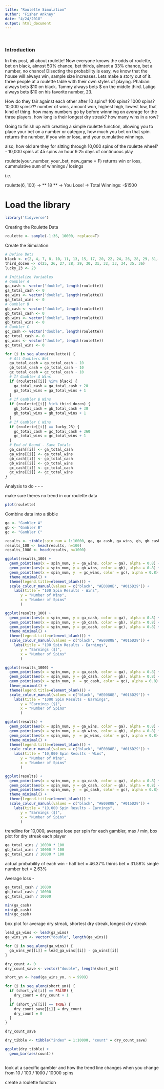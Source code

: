 ```yaml
---
title: "Roulette Simulation"
author: "Fisher Ankney"
date: "4/24/2018"
output: html_document
---
```


<br> 

### Introduction 

In this post, all about roulette! Now everyone knows the odds of roulette, bet on black, almost 50% chance, bet thirds, almsot a 33% chance, bet a number, no chance! Disecting the probability is easy, we know that the house will always win, sample size increases. Lets make a story out of it. three people at a roulette table with their own styles of playing. Phabian always bets $10 on black. Tammy always bets \$ on the middle third. Latigo always bets \$10 on his favorite number, 23. 

How do they fair against each other after 10 spins? 100 spins? 1000 spins? 10,000 spins?!?
number of wins, amount won, highest high, lowest low, that kind of thing. how many numbers go by before winnning on average for the three players. how long is their longest dry streak? how many wins in a row? 

Going to finish up with creating a simple roulette function, allowing you to place your bet on a number or category, how much you bet on that spin. returns the number, if you win or lose, and your cumulative winnings. 

also, how old are they for sitting through 10,000 spins of the roulette wheel?
- 10,000 spins at 45 spins an hour 9.25 days of continuous play 

roulette(your_number, your_bet, new_game = F)
returns win or loss, cummulative sum of winnings / losings 

i.e.

roulette(6, 100)
-> ** 18 ** 
-> You Lose! 
-> Total Winnings: -$1500

# Load the library
```r
library('tidyverse')
```

Creating the Roulette Data
```r
roulette <- sample(-1:36, 10000, replace=T)
```

Create the Simulation
```r

# Define Bets
black <- c(2, 4, 7, 8, 10, 11, 13, 15, 17, 20, 22, 24, 26, 28, 29, 31, 33, 35)
third_dozen <- c(25, 26, 27, 28, 29, 30, 31, 32, 33, 34, 35, 36)
lucky_23 <- 23

# Initialize Variables
# Gambler A
ga_cash <- vector("double", length(roulette))
ga_total_cash <- 0 
ga_wins <- vector("double", length(roulette))
ga_total_wins <- 0 
# Gambler B
gb_cash <- vector("double", length(roulette))
gb_total_cash <- 0 
gb_wins <- vector("double", length(roulette))
gb_total_wins <- 0 
# Gambler C
gc_cash <- vector("double", length(roulette))
gc_total_cash <- 0 
gc_wins <- vector("double", length(roulette))
gc_total_wins <- 0 

for (i in seq_along(roulette)) {
  # All Gamblers Bet
  ga_total_cash = ga_total_cash - 10
  gb_total_cash = gb_total_cash - 10
  gc_total_cash = gc_total_cash - 10
  # If Gambler A Wins
  if (roulette[[i]] %in% black) {
    ga_total_cash = ga_total_cash + 20 
    ga_total_wins = ga_total_wins + 1 
  }
  # If Gambler B Wins
  if (roulette[[i]] %in% third_dozen) {
    gb_total_cash = gb_total_cash + 30 
    gb_total_wins = gb_total_wins + 1
  }
  # If Gambler C Wins
  if (roulette[[i]] == lucky_23) {
    gc_total_cash = gc_total_cash + 360
    gc_total_wins = gc_total_wins + 1
  }
  # End of Round - Save Totals 
  ga_cash[[i]] <- ga_total_cash
  ga_wins[[i]] <- ga_total_wins
  gb_cash[[i]] <- gb_total_cash
  gb_wins[[i]] <- gb_total_wins
  gc_cash[[i]] <- gc_total_cash
  gc_wins[[i]] <- gc_total_wins
}

```
  
Analysis to do - - - 


make sure theres no trend in our roulette data
```r
plot(roulette)
```

Combine data into a tibble 

```r
ga <- "Gambler A"
gb <- "Gambler B"
gc <- "Gambler C"

results <- tibble(spin_num = 1:10000, ga, ga_cash, ga_wins, gb, gb_cash, gb_wins, gc, gc_cash, gc_wins)
results_100 <- head(results, n=100)
results_1000 <- head(results, n=1000)
```


```r
ggplot(results_100) + 
  geom_point(aes(x = spin_num, y = ga_wins, color = ga), alpha = 0.8) + 
  geom_point(aes(x = spin_num, y = gb_wins, color = gb), alpha = 0.8) + 
  geom_point(aes(x = spin_num, y  = gc_wins, color = gc), alpha = 0.8) + 
  theme_minimal() +
  theme(legend.title=element_blank()) + 
  scale_colour_manual(values = c("black", "#E0080B", "#016D29")) + 
    labs(title = "100 Spin Results - Wins", 
       y = "Number of Wins",
       x = "Number of Spins"
       )
```



```r
ggplot(results_100) + 
  geom_point(aes(x = spin_num, y = ga_cash, color = ga), alpha = 0.8) + 
  geom_point(aes(x = spin_num, y = gb_cash, color = gb), alpha = 0.8) + 
  geom_point(aes(x = spin_num, y = gc_cash, color = gc), alpha = 0.8) + 
  theme_minimal() +
  theme(legend.title=element_blank()) + 
  scale_colour_manual(values = c("black", "#E0080B", "#016D29")) + 
    labs(title = "100 Spin Results - Earnings", 
       y = "Earnings ($)",
       x = "Number of Spins"
       )
```



```r
ggplot(results_1000) + 
  geom_point(aes(x = spin_num, y = ga_cash, color = ga), alpha = 0.8) + 
  geom_point(aes(x = spin_num, y = gb_cash, color = gb), alpha = 0.8) + 
  geom_point(aes(x = spin_num, y  = gc_cash, color = gc), alpha = 0.8) + 
  theme_minimal() +
  theme(legend.title=element_blank()) + 
  scale_colour_manual(values = c("black", "#E0080B", "#016D29")) + 
    labs(title = "1000 Spin Results - Earnings", 
       y = "Earnings ($)",
       x = "Number of Spins"
       )
```


```r
ggplot(results) + 
  geom_point(aes(x = spin_num, y = ga_wins, color = ga), alpha = 0.8) + 
  geom_point(aes(x = spin_num, y = gb_wins, color = gb), alpha = 0.8) + 
  geom_point(aes(x = spin_num, y  = gc_wins, color = gc), alpha = 0.8) + 
  theme_minimal() +
  theme(legend.title=element_blank()) + 
  scale_colour_manual(values = c("black", "#E0080B", "#016D29")) + 
    labs(title = "10,000 Spin Results - Wins", 
       y = "Number of Wins",
       x = "Number of Spins"
       )
```



```r
ggplot(results) + 
  geom_point(aes(x = spin_num, y = ga_cash, color = ga), alpha = 0.8) + 
  geom_point(aes(x = spin_num, y = gb_cash, color = gb), alpha = 0.8) + 
  geom_point(aes(x = spin_num, y  = gc_cash, color = gc), alpha = 0.8) + 
  theme_minimal() +
  theme(legend.title=element_blank()) + 
  scale_colour_manual(values = c("black", "#E0080B", "#016D29")) + 
    labs(title = "10,000 Spin Results - Earnings", 
       y = "Earnings ($)",
       x = "Number of Spins"
       )
```


trendline for 10,000, average lose per spin for each gambler, max / min, box plot for dry streak each player 

```r
ga_total_wins / 10000 * 100
gb_total_wins / 10000 * 100
gc_total_wins / 10000 * 100
```

actual probability of each win - 
half bet = 46.37%
thirds bet = 31.58%
single number bet = 2.63%

Average loss - 
```r
ga_total_cash / 10000
gb_total_cash / 10000
gc_total_cash / 10000
```
```r
min(ga_cash)
min(gb_cash)
min(gc_cash)

```

box plot for average dry streak, shortest dry streak, longest dry streak 
```r
lead_ga_wins <- lead(ga_wins)
ga_wins_yn <- vector("double", length(ga_wins))

for (i in seq_along(ga_wins)) {
  ga_wins_yn[[i]] = lead_ga_wins[[i]] - ga_wins[[i]]
}

dry_count <- 0 
dry_count_save <- vector("double", length(short_yn))

short_yn <- head(ga_wins_yn, n = 9999)

for (i in seq_along(short_yn)) {
  if (short_yn[[i]] == FALSE) {
    dry_count = dry_count + 1
  }
  if (short_yn[[i]] == TRUE) {
    dry_count_save[[i]] = dry_count
    dry_count = 0
  } 
}

dry_count_save

dry_tibble <- tibble("index" = 1:10000, "count" = dry_count_save)

ggplot(dry_tibble) + 
  geom_bar(aes(count))
  


```
look at a specific gambler and how the trend line changes when you change from 10 / 100 / 1000 / 10000 spins

create a roulette function

